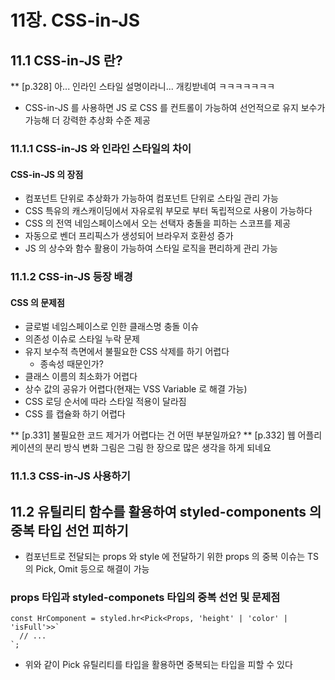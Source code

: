# 11장. CSS-in-JS

## 11.1 CSS-in-JS 란?

\*\* [p.328] 아... 인라인 스타일 설명이라니... 개킹받네여 ㅋㅋㅋㅋㅋㅋㅋ

- CSS-in-JS 를 사용하면 JS 로 CSS 를 컨트롤이 가능하여 선언적으로 유지 보수가 가능해 더 강력한 추상화 수준 제공

### 11.1.1 CSS-in-JS 와 인라인 스타일의 차이

#### CSS-in-JS 의 장점

- 컴포넌트 단위로 추상화가 가능하여 컴포넌트 단위로 스타일 관리 가능
- CSS 특유의 캐스캐이딩에서 자유로워 부모로 부터 독립적으로 사용이 가능하다
- CSS 의 전역 네임스페이스에서 오는 선택자 충돌을 피하는 스코프를 제공
- 자동으로 벤더 프리픽스가 생성되어 브라우저 호환성 증가
- JS 의 상수와 함수 활용이 가능하여 스타일 로직을 편리하게 관리 가능

### 11.1.2 CSS-in-JS 등장 배경

#### CSS 의 문제점

- 글로벌 네임스페이스로 인한 클래스명 충돌 이슈
- 의존성 이슈로 스타일 누락 문제
- 유지 보수적 측면에서 불필요한 CSS 삭제를 하기 어렵다
  - 종속성 때문인가?
- 클래스 이름의 최소화가 어렵다
- 상수 값의 공유가 어렵다(현재는 VSS Variable 로 해결 가능)
- CSS 로딩 순서에 따라 스타일 적용이 달라짐
- CSS 를 캡슐화 하기 어렵다

\*\* [p.331] 불필요한 코드 제거가 어렵다는 건 어떤 부분일까요?
\*\* [p.332] 웹 어플리케이션의 분리 방식 변화 그림은 그림 한 장으로 많은 생각을 하게 되네요

### 11.1.3 CSS-in-JS 사용하기

## 11.2 유틸리티 함수를 활용하여 styled-components 의 중복 타입 선언 피하기

- 컴포넌트로 전달되는 props 와 style 에 전달하기 위한 props 의 중복 이슈는 TS의 Pick, Omit 등으로 해결이 가능

### props 타입과 styled-componets 타입의 중복 선언 및 문제점

```tsx
const HrComponent = styled.hr<Pick<Props, 'height' | 'color' | 'isFull'>>`
  // ...
`;
```

- 위와 같이 Pick 유틸리티를 타입을 활용하면 중복되는 타입을 피할 수 있다
